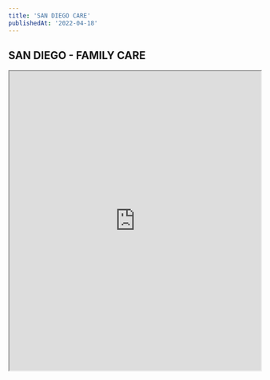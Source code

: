 ```yaml
---
title: 'SAN DIEGO CARE'
publishedAt: '2022-04-18'
---
```


<div className="text-center">
  <h2 className="text-xl font-medium tracking-tight mb-2">SAN DIEGO - FAMILY CARE</h2>
  <iframe
    src="https://www.figma.com/embed?embed_host=share&url=https%3A%2F%2Fwww.figma.com%2Fproto%2Fk43e66JsIwbLjFXRfJcTcv%2FNonprofit-Mockups%3Fpage-id%3D0%253A1%26node-id%3D1-28%26viewport%3D58%252C396%252C0.04%26t%3DPCvfqP4OqB1d5f39-1%26scaling%3Dcontain%26starting-point-node-id%3D1%253A28"
    title="SAN DIEGO - FAMILY CARE"
    width="100%"
    height="600"
    style={{ border: 'none' }}
    allowFullScreen
    sandbox="allow-scripts allow-same-origin allow-popups"
  ></iframe>
</div>

